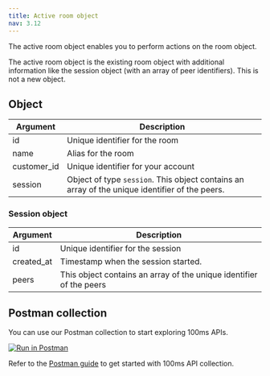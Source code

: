 ```yaml
---
title: Active room object
nav: 3.12
---
```


The active room object enables you to perform actions on the room object.

The active room object is the existing room object with additional information like the session object (with an array of peer identifiers). This is not a new object.

<EndpointRequest title="https://api.100ms.live/v2/active-rooms" />

## Object

| Argument    | Description                                                                                    |
| ----------- | ---------------------------------------------------------------------------------------------- |
| id          | Unique identifier for the room                                                                 |
| name        | Alias for the room                                                                             |
| customer_id | Unique identifier for your account                                                             |
| session     | Object of type `session`. This object contains an array of the unique identifier of the peers. |

### Session object

| Argument   | Description                                                         |
| ---------- | ------------------------------------------------------------------- |
| id         | Unique identifier for the session                                   |
| created_at | Timestamp when the session started.                                 |
| peers      | This object contains an array of the unique identifier of the peers |

## Postman collection

You can use our Postman collection to start exploring 100ms APIs.

[![Run in Postman](https://run.pstmn.io/button.svg)](https://god.gw.postman.com/run-collection/22726679-47dcd974-29d5-4965-a35b-bf9b74a8b25a?action=collection%2Ffork&collection-url=entityId%3D22726679-47dcd974-29d5-4965-a35b-bf9b74a8b25a%26entityType%3Dcollection%26workspaceId%3Dd9145dd6-337b-4761-81d6-21a30b4147a2)

Refer to the [Postman guide](/server-side/v2/introduction/postman-guide) to get started with 100ms API collection.
